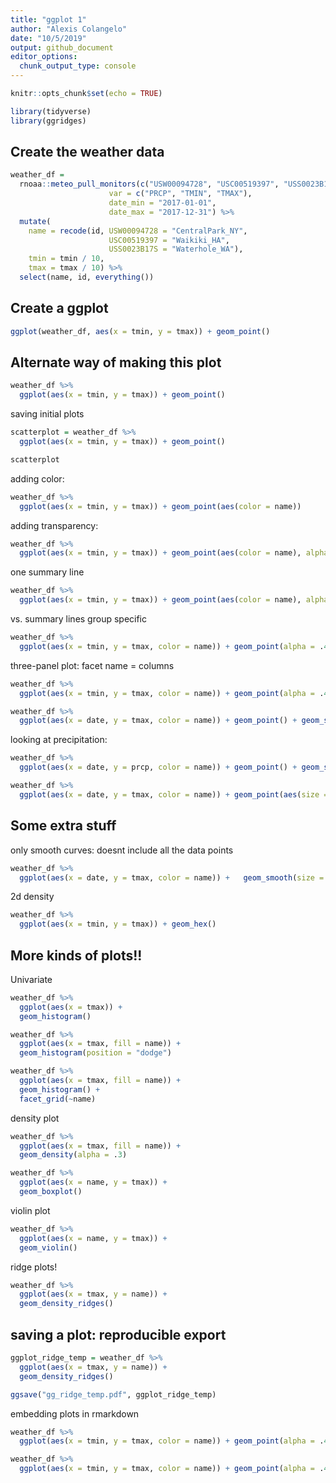 ```yaml
---
title: "ggplot 1"
author: "Alexis Colangelo"
date: "10/5/2019"
output: github_document
editor_options: 
  chunk_output_type: console
---
```


```r
knitr::opts_chunk$set(echo = TRUE)

library(tidyverse)
library(ggridges)
```

## Create the weather data

```r
weather_df = 
  rnoaa::meteo_pull_monitors(c("USW00094728", "USC00519397", "USS0023B17S"),
                      var = c("PRCP", "TMIN", "TMAX"),
                      date_min = "2017-01-01",
                      date_max = "2017-12-31") %>%
  mutate(
    name = recode(id, USW00094728 = "CentralPark_NY", 
                      USC00519397 = "Waikiki_HA",
                      USS0023B17S = "Waterhole_WA"),
    tmin = tmin / 10,
    tmax = tmax / 10) %>%
  select(name, id, everything())
```

## Create a ggplot

```r
ggplot(weather_df, aes(x = tmin, y = tmax)) + geom_point()

```

## Alternate way of making this plot
```r
weather_df %>%
  ggplot(aes(x = tmin, y = tmax)) + geom_point()

```

saving initial plots

```r
scatterplot = weather_df %>%
  ggplot(aes(x = tmin, y = tmax)) + geom_point()

scatterplot
```

adding color:

```r
weather_df %>%
  ggplot(aes(x = tmin, y = tmax)) + geom_point(aes(color = name))
```

adding transparency:

```r
weather_df %>%
  ggplot(aes(x = tmin, y = tmax)) + geom_point(aes(color = name), alpha = .4)
```

one summary line
```r
weather_df %>%
  ggplot(aes(x = tmin, y = tmax)) + geom_point(aes(color = name), alpha = .4) + geom_smooth(se = FALSE)
```
vs. summary lines group specific 
```r
weather_df %>%
  ggplot(aes(x = tmin, y = tmax, color = name)) + geom_point(alpha = .4) + geom_smooth(se = FALSE)
```

three-panel plot: facet
name = columns
```r
weather_df %>%
  ggplot(aes(x = tmin, y = tmax, color = name)) + geom_point(alpha = .4) + geom_smooth(se = FALSE) + facet_grid(~name)
```

```r
weather_df %>%
  ggplot(aes(x = date, y = tmax, color = name)) + geom_point() + geom_smooth(se = FALSE)
```
  
looking at precipitation:
```r
weather_df %>%
  ggplot(aes(x = date, y = prcp, color = name)) + geom_point() + geom_smooth(se = FALSE)
```
```r
weather_df %>%
  ggplot(aes(x = date, y = tmax, color = name)) + geom_point(aes(size = prcp), alpha = .5) + geom_smooth(size = 2, se = FALSE)
```  
## Some extra stuff

only smooth curves: doesnt include all the data points
```r
weather_df %>%
  ggplot(aes(x = date, y = tmax, color = name)) +   geom_smooth(size = 2, se = FALSE)
```  

2d density

```r
weather_df %>%
  ggplot(aes(x = tmin, y = tmax)) + geom_hex()
```

## More kinds of plots!!
Univariate

```r
weather_df %>%
  ggplot(aes(x = tmax)) + 
  geom_histogram()
```

```r
weather_df %>%
  ggplot(aes(x = tmax, fill = name)) + 
  geom_histogram(position = "dodge")
```

```r
weather_df %>%
  ggplot(aes(x = tmax, fill = name)) + 
  geom_histogram() + 
  facet_grid(~name)
```

density plot
```r
weather_df %>%
  ggplot(aes(x = tmax, fill = name)) + 
  geom_density(alpha = .3)
```

```r
weather_df %>%
  ggplot(aes(x = name, y = tmax)) +
  geom_boxplot()
```

violin plot
```r
weather_df %>%
  ggplot(aes(x = name, y = tmax)) +
  geom_violin()
```

ridge plots!
```r
weather_df %>%
  ggplot(aes(x = tmax, y = name)) +
  geom_density_ridges()
```


## saving a plot: reproducible export

```r
ggplot_ridge_temp = weather_df %>%
  ggplot(aes(x = tmax, y = name)) +
  geom_density_ridges()

ggsave("gg_ridge_temp.pdf", ggplot_ridge_temp) 
```

embedding plots in rmarkdown
```r
weather_df %>%
  ggplot(aes(x = tmin, y = tmax, color = name)) + geom_point(alpha = .4) + geom_smooth(se = FALSE)
```

```r
weather_df %>%
  ggplot(aes(x = tmin, y = tmax, color = name)) + geom_point(alpha = .4) + geom_smooth(se = FALSE)
```




